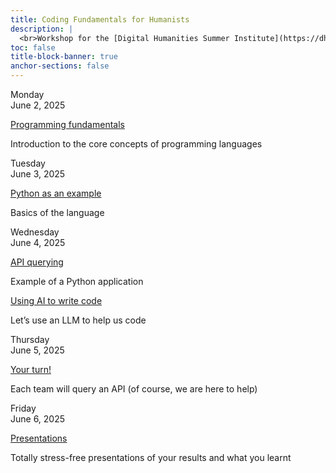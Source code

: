 ```yaml
---
title: Coding Fundamentals for Humanists
description: |
  <br>Workshop for the [Digital Humanities Summer Institute](https://dhsi.org/) (DHSI) 2025
toc: false
title-block-banner: true
anchor-sections: false
---
```


:::{layout="[[2.1, 10], [2.1, 10], [2.1, 5, 5], [2.1, 10], [2.1, 10]]"}

:::{.card-body}

:::{.date}

Monday<br>June 2, 2025

:::

:::

:::{.card .mb-3}

:::{.card-body}

[Programming fundamentals](/monday/index.qmd){.card-title .stretched-link}

[Introduction to the core concepts of programming languages]{.text-muted}

:::

:::

:::{.card-body}

:::{.date}

Tuesday<br>June 3, 2025

:::

:::

:::{.card .mb-3}

:::{.card-body}

[Python as an example](/tuesday/index.qmd){.card-title .stretched-link}

[Basics of the language]{.text-muted}

:::

:::

:::{.card-body}

:::{.date}

Wednesday<br>June 4, 2025

:::

:::

:::{.card .mb-3}

:::{.card-body}

[API querying](/wednesday_api/index.qmd){.card-title .stretched-link}

[Example of a Python application]{.text-muted}

:::

:::

:::{.card .mb-3}

:::{.card-body}

[Using AI to write code](/wednesday_llm/index.qmd){.card-title .stretched-link}

[Let's use an LLM to help us code]{.text-muted}

:::

:::

:::{.card-body}

:::{.date}

Thursday<br>June 5, 2025

:::

:::

:::{.card .mb-3}

:::{.card-body}

[Your turn!](/thursday/index.qmd){.card-title .stretched-link}

[Each team will query an API (of course, we are here to help)]{.text-muted}

:::

:::

:::{.card-body}

:::{.date}

Friday<br>June 6, 2025

:::

:::

:::{.card .mb-3}

:::{.card-body}

[Presentations](/friday/index.qmd){.card-title .stretched-link}

[Totally stress-free presentations of your results and what you learnt]{.text-muted}

:::

:::

:::
